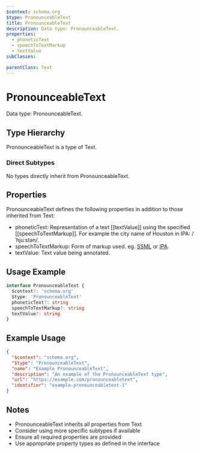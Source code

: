 ```yaml
---
$context: schema.org
$type: PronounceableText
title: PronounceableText
description: Data type: PronounceableText.
properties:
  - phoneticText
  - speechToTextMarkup
  - textValue
subClasses:

parentClass: Text
---
```


# PronounceableText

Data type: PronounceableText.

## Type Hierarchy

PronounceableText is a type of Text.

### Direct Subtypes

No types directly inherit from PronounceableText.

## Properties

PronounceableText defines the following properties in addition to those inherited from Text:

- phoneticText: Representation of a text [[textValue]] using the specified [[speechToTextMarkup]]. For example the city name of Houston in IPA: /ˈhjuːstən/.
- speechToTextMarkup: Form of markup used. eg. [SSML](https://www.w3.org/TR/speech-synthesis11) or [IPA](https://www.wikidata.org/wiki/Property:P898).
- textValue: Text value being annotated.

## Usage Example

```typescript
interface PronounceableText {
  $context?: 'schema.org'
  $type: 'PronounceableText'
  phoneticText?: string
  speechToTextMarkup?: string
  textValue?: string
}
```

## Example Usage

```json
{
  "$context": "schema.org",
  "$type": "PronounceableText",
  "name": "Example PronounceableText",
  "description": "An example of the PronounceableText type",
  "url": "https://example.com/pronounceabletext",
  "identifier": "example-pronounceabletext-1"
}
```

## Notes

- PronounceableText inherits all properties from Text
- Consider using more specific subtypes if available
- Ensure all required properties are provided
- Use appropriate property types as defined in the interface
